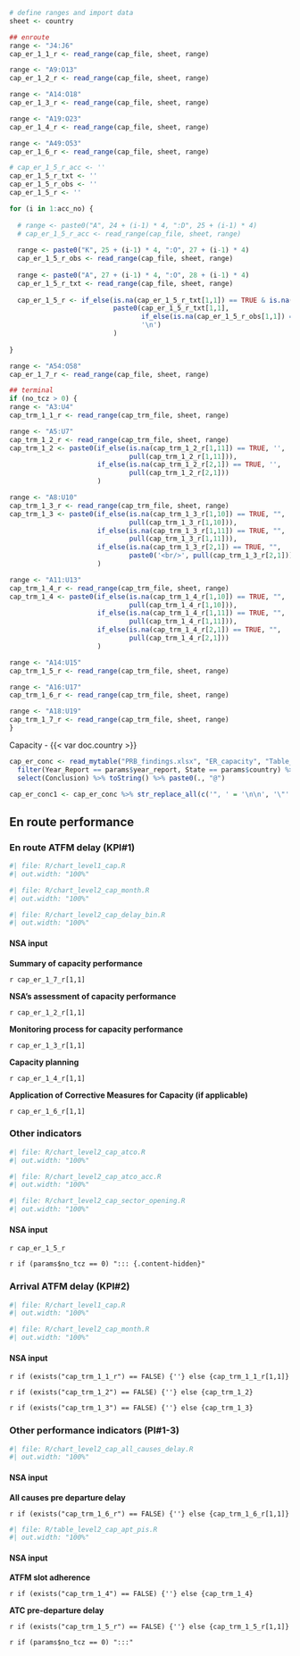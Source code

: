 ```r
# define ranges and import data
sheet <- country

## enroute 
range <- "J4:J6"
cap_er_1_1_r <- read_range(cap_file, sheet, range)  

range <- "A9:O13"
cap_er_1_2_r <- read_range(cap_file, sheet, range)  

range <- "A14:O18"
cap_er_1_3_r <- read_range(cap_file, sheet, range)  

range <- "A19:O23"
cap_er_1_4_r <- read_range(cap_file, sheet, range)  

range <- "A49:O53"
cap_er_1_6_r <- read_range(cap_file, sheet, range)  

# cap_er_1_5_r_acc <- ''
cap_er_1_5_r_txt <- ''
cap_er_1_5_r_obs <- ''
cap_er_1_5_r <- ''

for (i in 1:acc_no) {
  
  # range <- paste0("A", 24 + (i-1) * 4, ":D", 25 + (i-1) * 4)
  # cap_er_1_5_r_acc <- read_range(cap_file, sheet, range)  
  
  range <- paste0("K", 25 + (i-1) * 4, ":O", 27 + (i-1) * 4)
  cap_er_1_5_r_obs <- read_range(cap_file, sheet, range)  
  
  range <- paste0("A", 27 + (i-1) * 4, ":O", 28 + (i-1) * 4)
  cap_er_1_5_r_txt <- read_range(cap_file, sheet, range)  
  
  cap_er_1_5_r <- if_else(is.na(cap_er_1_5_r_txt[1,1]) == TRUE & is.na(cap_er_1_5_r_obs[1,1]) == TRUE, '', 
                          paste0(cap_er_1_5_r_txt[1,1], 
                                 if_else(is.na(cap_er_1_5_r_obs[1,1]) == TRUE, '', paste0('**Observations: **', cap_er_1_5_r_obs[1,1])),
                                 '\n')
                          )
  
}

range <- "A54:O58"
cap_er_1_7_r <- read_range(cap_file, sheet, range)  

## terminal
if (no_tcz > 0) {
range <- "A3:U4"
cap_trm_1_1_r <- read_range(cap_trm_file, sheet, range) 

range <- "A5:U7"
cap_trm_1_2_r <- read_range(cap_trm_file, sheet, range) 
cap_trm_1_2 <- paste0(if_else(is.na(cap_trm_1_2_r[1,11]) == TRUE, '',
                              pull(cap_trm_1_2_r[1,11])),
                      if_else(is.na(cap_trm_1_2_r[2,1]) == TRUE, '',
                              pull(cap_trm_1_2_r[2,1]))
                      )

range <- "A8:U10"
cap_trm_1_3_r <- read_range(cap_trm_file, sheet, range)  
cap_trm_1_3 <- paste0(if_else(is.na(cap_trm_1_3_r[1,10]) == TRUE, "",
                              pull(cap_trm_1_3_r[1,10])),
                      if_else(is.na(cap_trm_1_3_r[1,11]) == TRUE, "",
                              pull(cap_trm_1_3_r[1,11])),
                      if_else(is.na(cap_trm_1_3_r[2,1]) == TRUE, "",
                              paste0('<br/>', pull(cap_trm_1_3_r[2,1])))
                      )

range <- "A11:U13"
cap_trm_1_4_r <- read_range(cap_trm_file, sheet, range) 
cap_trm_1_4 <- paste0(if_else(is.na(cap_trm_1_4_r[1,10]) == TRUE, "",
                              pull(cap_trm_1_4_r[1,10])),
                      if_else(is.na(cap_trm_1_4_r[1,11]) == TRUE, "",
                              pull(cap_trm_1_4_r[1,11])),
                      if_else(is.na(cap_trm_1_4_r[2,1]) == TRUE, "",
                              pull(cap_trm_1_4_r[2,1]))
                      )

range <- "A14:U15"
cap_trm_1_5_r <- read_range(cap_trm_file, sheet, range)  

range <- "A16:U17"
cap_trm_1_6_r <- read_range(cap_trm_file, sheet, range)  

range <- "A18:U19"
cap_trm_1_7_r <- read_range(cap_trm_file, sheet, range)  
}
```


[Capacity - {{< var doc.country >}}]{class="fakeh1"}

::: {#container-cap-prb}

```r
cap_er_conc <- read_mytable("PRB_findings.xlsx", "ER_capacity", "Table_Findings_ER_capacity") %>%
  filter(Year_Report == params$year_report, State == params$country) %>%
  select(Conclusion) %>% toString() %>% paste0(., "@")

cap_er_conc1 <- cap_er_conc %>% str_replace_all(c('", ' = '\n\n', '\"' = '', '\n\n\n' = '\n\n')) %>% str_replace(fixed('c('), '') %>%  str_replace(fixed(')@'), '\n')
```

:::

::: {#container-cap-er}
## En route performance

### En route ATFM delay (KPI#1)

:::: {layout="[ 50, 50 ]"}

::::: {#chart-cap-er}
```r
#| file: R/chart_level1_cap.R
#| out.width: "100%"
```
:::::


::::: {#chart-cap-er-month}

```r
#| file: R/chart_level2_cap_month.R
#| out.width: "100%"
```

:::::

::::

:::: {layout="[ 20, 60, 20 ]"}

::::: {#empty-div}
:::::

::::: {#chart-cap-delay-bin}

```r
#| file: R/chart_level2_cap_delay_bin.R
#| out.width: "100%"
```
:::::

::::
:::

::: {.callout-note collapse=true}

#### NSA input

**Summary of capacity performance**

`r cap_er_1_7_r[1,1]`

**NSA's assessment of capacity performance**

`r cap_er_1_2_r[1,1]`

**Monitoring process for capacity performance**

`r cap_er_1_3_r[1,1]`

**Capacity planning**

`r cap_er_1_4_r[1,1]`

**Application of Corrective Measures for Capacity (if applicable)**

`r cap_er_1_6_r[1,1]`

:::

::: {#container-cap-atco}

### Other indicators

:::: {layout="[ 50, 50 ]"}

::::: {#chart-cap-atco}

```r
#| file: R/chart_level2_cap_atco.R
#| out.width: "100%"
```
:::::

:::::{#chart-cap-atco-acc}

```r
#| file: R/chart_level2_cap_atco_acc.R
#| out.width: "100%"
```

:::::

::::

:::: {layout="[ 20, 60, 20 ]"}

::::: {#empty-div}
:::::

::::: {#chart-cap-sector-opening class="mychart"}

```r
#| file: R/chart_level2_cap_sector_opening.R
#| out.width: "100%"
```

:::::
::::
:::

::: {.callout-note collapse=true}

#### NSA input

:::: {#concl-cap-atco}

`r cap_er_1_5_r`

::::

:::



`r if (params$no_tcz == 0) "::: {.content-hidden}"`

:::: {#container-cap}

### Arrival ATFM delay (KPI#2)

::::: {layout="[ 50, 50 ]"}

:::::: {#chart-cap-trm}
```r
#| file: R/chart_level1_cap.R
#| out.width: "100%"
```
::::::

:::::: {#chart-cap-trm-month}
```r
#| file: R/chart_level2_cap_month.R
#| out.width: "100%"
```
::::::
:::::

::::

:::: {.callout-note collapse=true}

#### NSA input

::::: {#concl-cap-trm}

`r if (exists("cap_trm_1_1_r") == FALSE) {''} else {cap_trm_1_1_r[1,1]}`

`r if (exists("cap_trm_1_2") == FALSE) {''} else {cap_trm_1_2}`

`r if (exists("cap_trm_1_3") == FALSE) {''} else {cap_trm_1_3}`

:::::

::::


:::: {#container-cap-other}

### Other performance indicators (PI#1-3)

::::: {layout="[ 20, 60, 20 ]"}

:::::: {#empty-div}
::::::

:::::: {#chart-cap-all-causes-delay}

```r
#| file: R/chart_level2_cap_all_causes_delay.R
#| out.width: "100%"
```
::::::
:::::

::::

:::: {.callout-note collapse=true}

#### NSA input

::::: {#concl-cap-cap-all-causes-delay}
**All causes pre departure delay**

`r if (exists("cap_trm_1_6_r") == FALSE) {''} else {cap_trm_1_6_r[1,1]}`

:::::
::::

:::: {#container-cap-table-apt-pis}
```r
#| file: R/table_level2_cap_apt_pis.R
#| out.width: "100%"
```
::::

:::: {.callout-note collapse=true}

#### NSA input
::::: {#concl-cap-apt-pis}

**ATFM slot adherence**

`r if (exists("cap_trm_1_4") == FALSE) {''} else {cap_trm_1_4}`


**ATC pre-departure delay**

`r if (exists("cap_trm_1_5_r") == FALSE) {''} else {cap_trm_1_5_r[1,1]}`

:::::


::::

`r if (params$no_tcz == 0) ":::"`
